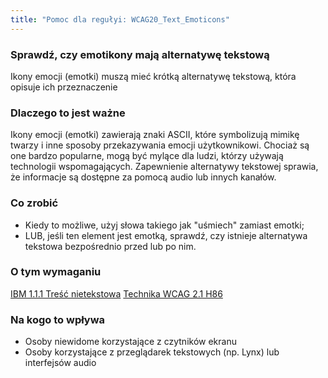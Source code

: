 ```yaml
---
title: "Pomoc dla regułyi: WCAG20_Text_Emoticons"
---
```


<div className="toolHelp">
<Row>
<Column colLg={16} colMd={8} colSm={4} className="toolHead">

### Sprawdź, czy emotikony mają alternatywę tekstową

<div id="locLevel"></div>

Ikony emocji (emotki) muszą mieć krótką alternatywę tekstową, która opisuje ich przeznaczenie

</Column>
</Row>
<Row>
<Column colLg={11} colMd={5} colSm={4} className="toolMain">

### Dlaczego to jest ważne

Ikony emocji (emotki) zawierają znaki ASCII, które symbolizują mimikę twarzy i inne sposoby przekazywania emocji użytkownikowi. Chociaż są one bardzo popularne, mogą być mylące dla ludzi, którzy używają technologii wspomagających. Zapewnienie alternatywy tekstowej sprawia, że informacje są dostępne za pomocą audio lub innych kanałów.

<div id="locSnippet"></div>

### Co zrobić

* Kiedy to możliwe, użyj słowa takiego jak "uśmiech" zamiast emotki;
* LUB, jeśli ten element jest emotką, sprawdź, czy istnieje alternatywa tekstowa bezpośrednio przed lub po nim.

</Column>
<Column colLg={5} colMd={3} colSm={4} className="toolLeft">

### O tym wymaganiu

[IBM 1.1.1 Treść nietekstowa](https://www.ibm.com/able/guidelines/ci162/non_text_content.html)
[Technika WCAG 2.1 H86](https://www.w3.org/WAI/WCAG21/Techniques/html/H86)

### Na kogo to wpływa

* Osoby niewidome korzystające z czytników ekranu
* Osoby korzystające z przeglądarek tekstowych (np. Lynx) lub interfejsów audio

</Column>
</Row>
</div>

